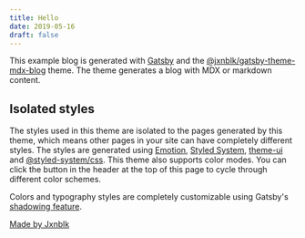 ```yaml
---
title: Hello
date: 2019-05-16
draft: false
---
```


This example blog is generated with [Gatsby][] and the [@jxnblk/gatsby-theme-mdx-blog][] theme.
The theme generates a blog with MDX or markdown content.

## Isolated styles

The styles used in this theme are isolated to the pages generated by this theme,
which means other pages in your site can have completely different styles.
The styles are generated using [Emotion][], [Styled System][], [theme-ui][] and [@styled-system/css][].
This theme also supports color modes.
You can click the button in the header at the top of this page to cycle through different color schemes.

Colors and typography styles are completely customizable using Gatsby's [shadowing feature][].

[Made by Jxnblk](https://jxnblk.com)

[gatsby]: https://gatsbyjs.org
[@jxnblk/gatsby-theme-mdx-blog]: https://github.com/jxnblk/gatsby-theme-mdx-blog
[emotion]: https://emotion.sh
[styled system]: https://styled-system.com
[theme-ui]: https://github.com/system-ui/theme-ui
[@styled-system/css]: https://styled-system.com/css
[shadowing feature]: https://www.gatsbyjs.org/blog/2019-01-29-themes-update-child-theming-and-component-shadowing/
